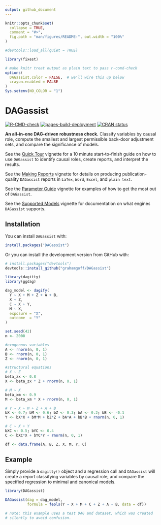 ```yaml
---
output: github_document
---
```


<!-- README.md is generated from README.Rmd. Please edit that file -->

```r
knitr::opts_chunk$set(
  collapse = TRUE, 
  comment = "#>",
  fig.path = "man/figures/README-", out.width = "100%"
)

#devtools::load_all(quiet = TRUE)

library(fixest)
```

```r
# make knitr treat output as plain text to pass r-comd-check
options(
  DAGassist.color = FALSE,  # we'll wire this up below
  crayon.enabled = FALSE
)
Sys.setenv(NO_COLOR = "1")
```

# DAGassist

<!-- badges: start -->
[![R-CMD-check](https://github.com/grahamgoff/DAGassist/actions/workflows/R-CMD-check.yaml/badge.svg)](https://github.com/grahamgoff/DAGassist/actions/workflows/R-CMD-check.yaml)
[![pages-build-deployment](https://github.com/grahamgoff/DAGassist/actions/workflows/pages/pages-build-deployment/badge.svg)](https://github.com/grahamgoff/DAGassist/actions/workflows/pages/pages-build-deployment)
[![CRAN status](https://www.r-pkg.org/badges/version/DAGassist)](https://cran.r-project.org/package=DAGassist)

<!-- badges: end -->

**An all-in-one DAG-driven robustness check.**
Classify variables by causal role, compute the smallest and largest permissible back-door adjustment sets, and compare the significance of models.

See the [Quick Tour](https://grahamgoff.github.io/DAGassist/articles/quick-tour.html) vignette for a 10 minute start-to-finish guide on how to use `DAGassist` to identify causal roles, create reports, and interpret the results.

See the [Making Reports](https://grahamgoff.github.io/DAGassist/articles/making-reports.html) vignette for details on producing publication-quality `DAGassist` reports in `LaTex`, `Word`, `Excel`, and `plain text`. 

See the [Parameter Guide](https://grahamgoff.github.io/DAGassist/articles/get-started.html) vignette for examples of how to get the most out of `DAGassist`. 

See the [Supported Models](https://grahamgoff.github.io/DAGassist/articles/compatability.html) vignette for documentation on what engines `DAGassist` supports.

## Installation

You can install `DAGassist` with:
```r
install.packages("DAGassist")
```

Or you can install the development version from GitHub with:

```r
# install.packages("devtools")
devtools::install_github("grahamgoff/DAGassist")
```

```r
library(dagitty)
library(ggdag)

dag_model <- dagify(
  Y ~ X + M + Z + A + B,
  X ~ Z,
  C ~ X + Y,
  M ~ X,
  exposure = "X",
  outcome  = "Y"
)

set.seed(42)
n <- 2000

#exogenous variables
A <- rnorm(n, 0, 1)
B <- rnorm(n, 0, 1)
Z <- rnorm(n, 0, 1)

#structural equations
# X ~ Z
beta_zx <- 0.8
X <- beta_zx * Z + rnorm(n, 0, 1)

# M ~ X
beta_xm <- 0.9
M <- beta_xm * X + rnorm(n, 0, 1)

# Y ~ X + M + Z + A + B
bX <- 0.7; bM <- 0.6; bZ <- 0.3; bA <- 0.2; bB <- -0.1
Y <- bX*X + bM*M + bZ*Z + bA*A + bB*B + rnorm(n, 0, 1)

# C ~ X + Y 
bXC <- 0.5; bYC <- 0.4
C <- bXC*X + bYC*Y + rnorm(n, 0, 1)

df <- data.frame(A, B, Z, X, M, Y, C)
```

## Example

Simply provide a `dagitty()` object and a regression call and `DAGassist` will create a report classifying variables by causal role, and compare the specified regression to minimal and canonical models. 

```r
library(DAGassist) 

DAGassist(dag = dag_model, 
          formula = feols(Y ~ X + M + C + Z + A + B, data = df))

# note: this example uses a test DAG and dataset, which was created
# silently to avoid confusion. 
```

